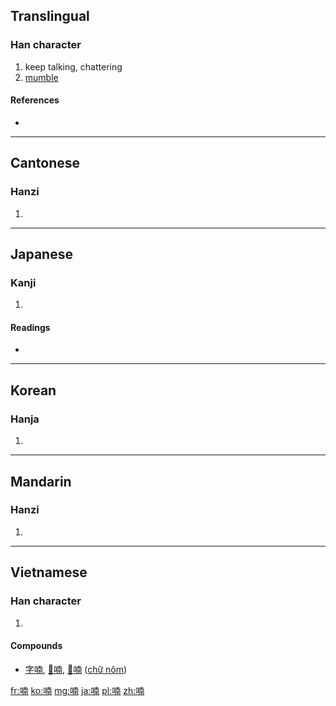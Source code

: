 {{also|諵|娚|嫐}}
==Translingual==

===Han character===
{{Han char|rn=30|rad=口|as=09|sn=12|four=6402<sub>7</sub>|canj=口十月十 (RJBJ)|ids=⿰[[口]][[南]]}}

# keep talking, chattering
# [[mumble]]

====References====
* {{Han ref|kx=0197.170|dkj=03903|dj=0418.370|hdz=10650.050|uh=5583|ud=21891|bh=B3E4|bd=46052}}

----

==Cantonese==

===Hanzi===
{{yue-hanzi|jyut=naam4|y=naam4}}

# {{defn|Cantonese|sort=口09}}

----

==Japanese==

===Kanji===
{{ja-kanji|grade=9|rs=口09}}

# {{defn|Japanese|sort=口09}}

====Readings====
* {{ja-readings|on=[[なん]] (nan)|kun=[[のう]] (nou)}}

----

==Korean==

===Hanja===
{{ko-hanja|hangeul=[[남]]|rv=nam|mr=nam}}

# {{defn|Korean|sort=口09}}

----

==Mandarin==

===Hanzi===
{{cmn-hanzi|pin=[[nán]] ([[nan2]])|wg=nan<sup>2</sup>}}

# {{defn|Mandarin|sort=口09}}

----

==Vietnamese==

===Han character===
{{vi-hantu|[[nam]], [[nôm]]|rs=口09}}

# {{defn|Vietnamese|sort=口09}}

====Compounds====
* [[字喃]], [[𡨸喃]], [[𡦂喃]] ([[chữ nôm]])

[[fr:喃]]
[[ko:喃]]
[[mg:喃]]
[[ja:喃]]
[[pl:喃]]
[[zh:喃]]